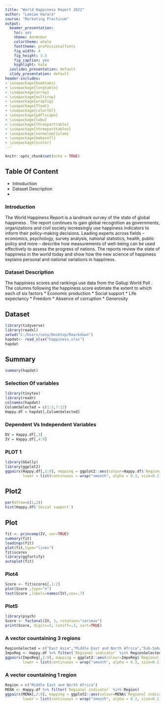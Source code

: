 ```yaml
---
title: "World Happiness Report 2021"
author: "Lamiae Harara"
course: "Marketing Practicum"
output:
  beamer_presentation: 
    toc: yes
    theme: AnnArbor
    colortheme: whale
    fonttheme: professionalfonts
    fig_width: 4
    fig_height: 3.5
    fig_caption: yes
    highlight: kate
  ioslides_presentation: default
  slidy_presentation: default
header-includes:
- \usepackage{booktabs}
- \usepackage{longtable}
- \usepackage{array}
- \usepackage{multirow}
- \usepackage{wrapfig}
- \usepackage{float}
- \usepackage{colortbl}
- \usepackage{pdflscape}
- \usepackage{tabu}
- \usepackage{threeparttable}
- \usepackage{threeparttablex}
- \usepackage[normalem]{ulem}
- \usepackage{makecell}
- \usepackage{xcolor}
---
```

```r
knitr::opts_chunk$set(echo = TRUE)
```

## Table Of Content

* Introduction
* Dataset Description
* 



### Introduction

 \script
 
The World Happiness Report is a landmark survey of the state of global happiness .
The report continues to gain global recognition as governments, organizations and civil society increasingly use happiness indicators to inform their policy-making decisions. Leading experts across fields – economics, psychology, survey analysis, national statistics, health, public policy and more – describe how measurements of well-being can be used effectively to assess the progress of nations. The reports review the state of happiness in the world today and show how the new science of happiness explains personal and national variations in happiness.  
 
 \script

 
### Dataset Description

The happiness scores and rankings use data from the Gallup World Poll . The columns following the happiness score estimate the extent to which each of six factors 
* Economic production
* Social support
* Life expectancy
* Freedom
* Absence of corruption
* Generosity 


## Dataset


```r
library(tidyverse)
library(readxl)
setwd("C:/Users/sony/Desktop/Rmarkdown")
hapdat<- read_xlsx("happiness.xlsx")
hapdat

```

\newpage

## Summary
```r

summary(hapdat)

```

### Selection Of variables
```r
library(tinytex)
library(readr)
colnames(hapdat)
ColumnSelected = c(1:3,7:12) 
Happy.df = hapdat[,ColumnSelected]

```


### Dependent Vs Independent Variables
```r
DV = Happy.df[,3]
IV = Happy.df[,4:9]

```

### PLOT 1


```r
library(GGally)
library(ggplot2)
ggpairs(Happy.df[,2:9], mapping = ggplot2::aes(colour=Happy.df$`Regional indicator`), 
        lower = list(continuous = wrap("smooth", alpha = 0.3, size=0.1)))

```


## Plot2

```r
par(mfrow=c(1,2))
hist(Happy.df$`Social support`)

```

## Plot

```r
fit <- princomp(IV, cor=TRUE)
summary(fit)
loadings(fit) 
plot(fit,type="lines") 
fit$scores 
library(ggfortify)
autoplot(fit)

```


### Plot4

```r
Score <- fit$scores[,1:2]
plot(Score ,type="n") 
text(Score ,labels=names(IV),cex=.7) 

```


### Plot5

```r
library(psych)
Score <- factanal(IV, 3, rotation="varimax")
print(Score, digits=2, cutoff=.3, sort=TRUE)

```

### A vector countaining  3 regions

```r
RegionSelected = c("East Asia","Middle East and North Africa","Sub-Saharan Africa")
ImpoReg <- Happy.df %>% filter(`Regional indicator` %in% RegionSelected)
ggpairs(ImpoReg[,2:9], mapping = ggplot2::aes(colour=ImpoReg$`Regional indicator`), 
        lower = list(continuous = wrap("smooth", alpha = 0.3, size=0.1)))
```

### A vector countaining  1 region

```r
Region = c("Middle East and North Africa")
MENA <- Happy.df %>% filter(`Regional indicator` %in% Region)
ggpairs(MENA[,2:9], mapping = ggplot2::aes(colour=MENA$`Regional indicator`), 
        lower = list(continuous = wrap("smooth", alpha = 0.3, size=0.1)))
```